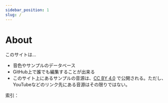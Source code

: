```yaml
---
sidebar_position: 1
slug: /
---
```



# About

このサイトは...

- 音色やサンプルのデータベース
- GitHub上で誰でも編集することが出来る
- このサイト上にあるサンプルの音源は、[CC BY 4.0](https://creativecommons.org/licenses/by/4.0/deed.ja) で公開される。ただし、YouTubeなどのリンク先にある音源はその限りではない。

索引：

<ContentIndex />
